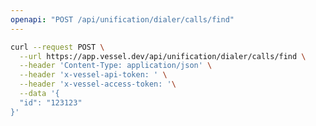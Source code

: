 ```yaml
---
openapi: "POST /api/unification/dialer/calls/find"
---
```


<RequestExample>

```bash Request
curl --request POST \
  --url https://app.vessel.dev/api/unification/dialer/calls/find \
  --header 'Content-Type: application/json' \
  --header 'x-vessel-api-token: ' \
  --header 'x-vessel-access-token: '\
  --data '{
  "id": "123123"
}'
```

</RequestExample>
